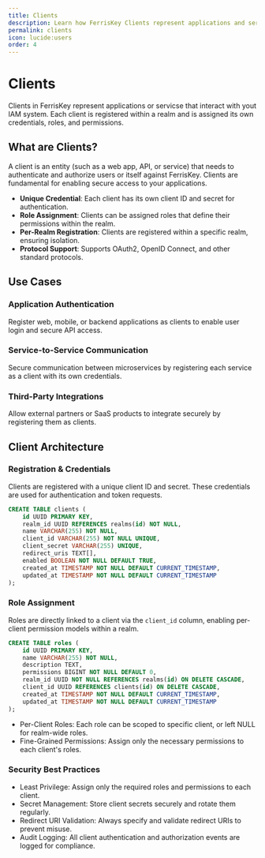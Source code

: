 ```yaml
---
title: Clients
description: Learn how FerrisKey Clients represent applications and services that integrate with your IAM environment.
permalink: clients
icon: lucide:users
order: 4
---
```


# Clients

Clients in FerrisKey represent applications or servicse that interact with yout IAM system.
Each client is registered within a realm and is assigned its own credentials, roles, and permissions.

## What are Clients?

A client is an entity (such as a web app, API, or service) that needs to authenticate and authorize users or itself against FerrisKey. Clients are fundamental for enabling secure access to your applications.

- **Unique Credential**: Each client has its own client ID and secret for authentication.
- **Role Assignment**: Clients can be assigned roles that define their permissions within the realm.
- **Per-Realm Registration**: Clients are registered within a specific realm, ensuring isolation.
- **Protocol Support**: Supports OAuth2, OpenID Connect, and other standard protocols.

## Use Cases

### Application Authentication
Register web, mobile, or backend applications as clients to enable user login and secure API access.

### Service-to-Service Communication
Secure communication between microservices by registering each service as a client with its own credentials.

### Third-Party Integrations
Allow external partners or SaaS products to integrate securely by registering them as clients.


## Client Architecture


### Registration & Credentials

Clients are registered with a unique client ID and secret. These credentials are used for authentication and token requests.

```sql
CREATE TABLE clients (
    id UUID PRIMARY KEY,
    realm_id UUID REFERENCES realms(id) NOT NULL,
    name VARCHAR(255) NOT NULL,
    client_id VARCHAR(255) NOT NULL UNIQUE,
    client_secret VARCHAR(255) UNIQUE,
    redirect_uris TEXT[],
    enabled BOOLEAN NOT NULL DEFAULT TRUE,
    created_at TIMESTAMP NOT NULL DEFAULT CURRENT_TIMESTAMP,
    updated_at TIMESTAMP NOT NULL DEFAULT CURRENT_TIMESTAMP
);
```

### Role Assignment

Roles are directly linked to a client via the `client_id` column, enabling per-client permission models within a realm.

```sql
CREATE TABLE roles (
    id UUID PRIMARY KEY,
    name VARCHAR(255) NOT NULL,
    description TEXT,
    permissions BIGINT NOT NULL DEFAULT 0,
    realm_id UUID NOT NULL REFERENCES realms(id) ON DELETE CASCADE,
    client_id UUID REFERENCES clients(id) ON DELETE CASCADE,
    created_at TIMESTAMP NOT NULL DEFAULT CURRENT_TIMESTAMP,
    updated_at TIMESTAMP NOT NULL DEFAULT CURRENT_TIMESTAMP
);
```

- Per-Client Roles: Each role can be scoped to specific client, or left NULL for realm-wide roles.
- Fine-Grained Permissions: Assign only the necessary permissions to each client's roles.

### Security Best Practices

- Least Privilege: Assign only the required roles and permissions to each client.
- Secret Management: Store client secrets securely and rotate them regularly.
- Redirect URI Validation: Always specify and validate redirect URIs to prevent misuse.
- Audit Logging: All client authentication and authorization events are logged for compliance.

